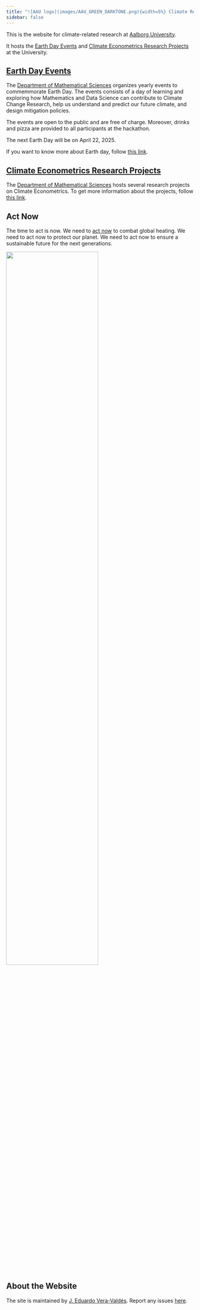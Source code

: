 ```yaml
---
title: "![AAU logo](images/AAU_GREEN_DARKTONE.png){width=5%} Climate Research at [Aalborg University](https://www.en.aau.dk/)"
sidebar: false
---
```


This is the website for climate-related research at [Aalborg University](https://www.en.aau.dk/). 

It hosts the [Earth Day Events](index.qmd#earth-day-events) and [Climate Econometrics Research Projects](index.qmd#climate-econometrics-research-projects) at the University.

## [Earth Day Events](earthday2024.qmd)

The [Department of Mathematical Sciences](https://www.math.aau.dk/) organizes yearly events to commemmorate Earth Day. The events consists of a day of learning and exploring how Mathematics and Data Science can contribute to Climate Change Research, help us understand and predict our future climate, and design mitigation policies.

The events are open to the public and are free of charge. Moreover, drinks and pizza are provided to all participants at the hackathon.

The next Earth Day will be on April 22, 2025. 

If you want to know more about Earth day, follow [this link](aboutearthday.qmd).

## [Climate Econometrics Research Projects](climateeconometrics.qmd)

The [Department of Mathematical Sciences](https://www.math.aau.dk/) hosts several research projects on Climate Econometrics. To get more information about the projects, follow [this link](climateeconometrics.qmd).

## Act Now

The time to act is now. We need to [act now](https://www.un.org/actnow) to combat global heating. We need to act now to protect our planet. We need to act now to ensure a sustainable future for the next generations.

![](/images/ActNow_UN_emblem_horizontal_E.png){fig-alt="Act Now Logo." width=70%}


## About the Website

The site is maintained by [J. Eduardo Vera-Valdés](https://everval.github.io/). Report any issues [here](mailto:eduardo@math.aau.dk). 